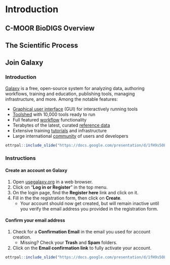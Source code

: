 # Introduction

## C-MOOR BioDIGS Overview

## The Scientific Process

## Join Galaxy

### Introduction

[Galaxy](https://galaxyproject.org){target="_blank"} is a free, open-source system for analyzing data, authoring workflows, training and education, publishing tools, managing infrastructure, and more.  Among the notable features:

- [Graphical user interface](https://training.galaxyproject.org/training-material/topics/introduction/tutorials/galaxy-intro-101/tutorial.html) (GUI) for interactively running tools
- [Toolshed](https://toolshed.g2.bx.psu.edu) with 10,000 tools ready to run
- Full featured [workflow](https://training.galaxyproject.org/training-material/topics/galaxy-interface/tutorials/workflow-editor/tutorial.html) functionality
- Terabytes of the latest, curated [reference data](https://galaxyproject.org/admin/reference-data-repo)
- Extensive training [tutorials](https://training.galaxyproject.org) and infrastructure
- Large international [community](https://galaxyproject.org/community) of users and developers

```r
ottrpal::include_slide("https://docs.google.com/presentation/d/1fH9s5OLcRF5meZtFWTJe89RFvJSh125kdjhdqp5smqA/edit#slide=id.g2f728c213ae_0_108")
```

### Instructions

#### Create an account on Galaxy

1. Open [usegalaxy.org](https://www.usegalaxy.org){target="_blank"} in a web browser.
1. Click on “**Log in or Register**” in the top menu.
1. On the login page, find the **Register here** link and click on it.
1. Fill in the the registration form, then click on **Create**.
    - Your account should now get created, but will remain inactive until you verify the email address you provided in the registration form.

#### Confirm your email address

1. Check for a **Confirmation Email** in the email you used for account creation.
    - Missing? Check your **Trash** and **Spam** folders.
1. Click on the **Email confirmation link** to fully activate your account.

```r
ottrpal::include_slide("https://docs.google.com/presentation/d/1fH9s5OLcRF5meZtFWTJe89RFvJSh125kdjhdqp5smqA/edit#slide=id.g2f728c213ae_0_136")
```
